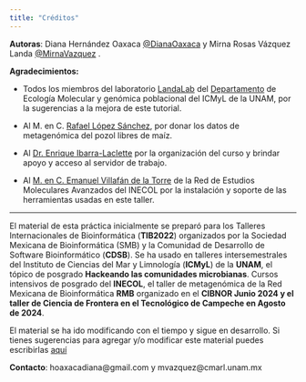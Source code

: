 ```yaml
---
title: "Créditos"
---
```


**Autoras**: Diana Hernández Oaxaca [\@DianaOaxaca](https://github.com/DianaOaxaca) y Mirna Rosas Vázquez Landa [\@MirnaVazquez](https://github.com/mirnavazquez) .

**Agradecimientos:**

-   Todos los miembros del laboratorio [LandaLab](https://github.com/landalab0) del [Departamento](https://www.icmyl.unam.mx/es/quienes_somos/personal_academico/vazquez-rosas-landa-mirna) de Ecología Molecular y genómica poblacional del ICMyL de la UNAM, por la sugerencias a la mejora de este tutorial.

-   Al M. en C. [Rafael López Sánchez](https://www.ibt.unam.mx/perfil/3986/mc-rafael-lopez-sanchez), por donar los datos de metagenómica del pozol libres de maíz.

-   Al [Dr. Enrique Ibarra-Laclette](http://perfiles.inecol.mx/index.php/home/moleculares/enrique-ibarra-laclette) por la organización del curso y brindar apoyo y acceso al servidor de trabajo.

-   Al [M. en C. Emanuel Villafán de la Torre](http://perfiles.inecol.mx/index.php/home/moleculares/emanuel-villafan-de-la-torre) de la Red de Estudios Moleculares Avanzados del INECOL por la instalación y soporte de las herramientas usadas en este taller.

------------------------------------------------------------------------

El material de esta práctica inicialmente se preparó para los Talleres Internacionales de Bioinformática (**TIB2022**) organizados por la Sociedad Mexicana de Bioinformática (SMB) y la Comunidad de Desarrollo de Software Bioinformático (**CDSB**). Se ha usado en talleres intersemestrales del Instituto de Ciencias del Mar y Limnología (**ICMyL**) de la **UNAM**, el tópico de posgrado **Hackeando las comunidades microbianas**. Cursos intensivos de posgrado del **INECOL**, el taller de metagenómica de la Red Mexicana de Bioinformática **RMB** organizado en el **CIBNOR Junio 2024 y el taller de Ciencia de Frontera en el Tecnológico de Campeche en Agosto de 2024**.

El material se ha ido modificando con el tiempo y sigue en desarrollo. Si tienes sugerencias para agregar y/o modificar este material puedes escribirlas [aquí](https://docs.google.com/document/d/1lwMaJJh9gVbPaQs9mPxSftDhqaFpEqyyZVowtT6Afbg/edit?usp=sharing)

**Contacto**: hoaxacadiana\@gmail.com y mvazquez\@cmarl.unam.mx

